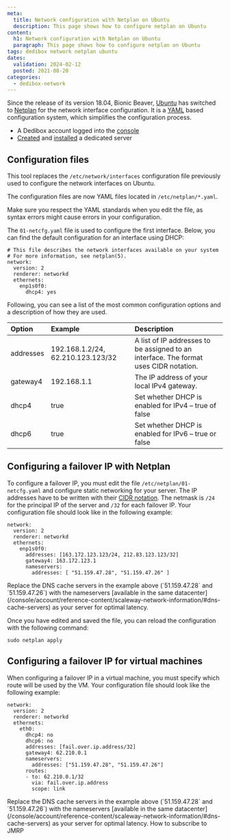 ```yaml
---
meta:
  title: Network configuration with Netplan on Ubuntu
  description: This page shows how to configure netplan on Ubuntu
content:
  h1: Network configuration with Netplan on Ubuntu
  paragraph: This page shows how to configure netplan on Ubuntu
tags: dedibox network netplan ubuntu
dates:
  validation: 2024-02-12
  posted: 2021-08-20
categories:
  - dedibox-network
---
```


Since the release of its version 18.04, Bionic Beaver, [Ubuntu](http://www.ubuntu.org) has switched to [Netplan](http://netplan.io) for the network interface configuration. It is a [YAML](https://yaml.org/spec/1.2/spec.html) based configuration system, which simplifies the configuration process.

<Macro id="requirements" />

- A Dedibox account logged into the [console](https://console.online.net)
- [Created](/dedibox/dedicated-servers/how-to/order-a-server) and [installed](/dedibox/dedicated-servers/how-to/install-a-server) a dedicated server

## Configuration files

This tool replaces the `/etc/network/interfaces` configuration file previously used to configure the network interfaces on Ubuntu.

The configuration files are now YAML files located in `/etc/netplan/*.yaml`.


<Message type="important">
  Make sure you respect the YAML standards when you edit the file, as syntax errors might cause errors in your configuration.
</Message>


The `01-netcfg.yaml` file is used to configure the first interface. Below, you can find the default configuration for an interface using DHCP:

```
# This file describes the network interfaces available on your system
# For more information, see netplan(5).
network:
  version: 2
  renderer: networkd
  ethernets:
    enp1s0f0:
      dhcp4: yes
```


Following, you can see a list of the most common configuration options and a description of how they are used.

|  Option  | Example | Description |
| :--------  | :-------- | :---------- |
| addresses| 192.168.1.2/24, 62.210.123.123/32 | A list of IP addresses to be assigned to an interface. The format uses CIDR notation.        |
| gateway4    | 192.168.1.1     | The IP address of your local IPv4 gateway.        |
| dhcp4    | true     | Set whether DHCP is enabled for IPv4 – true of false        |
| dhcp6    | true     | Set whether DHCP is enabled for IPv6 – true or false        |


## Configuring a failover IP with Netplan

To configure a failover IP, you must edit the file `/etc/netplan/01-netcfg.yaml` and configure static networking for your server. The IP addresses have to be written with their [CIDR notation](https://en.wikipedia.org/wiki/Classless_Inter-Domain_Routing#CIDR_notation). The netmask is `/24` for the principal IP of the server and `/32` for each failover IP. Your configuration file should look like in the following example:

```
network:
  version: 2
  renderer: networkd
  ethernets:
    enp1s0f0:
      addresses: [163.172.123.123/24, 212.83.123.123/32]
      gateway4: 163.172.123.1
      nameservers:
        addresses: [ "51.159.47.28", "51.159.47.26" ]
```

<Message type="tip">
  Replace the DNS cache servers in the example above (`51.159.47.28` and `51.159.47.26`) with the nameservers [available in the same datacenter](/console/account/reference-content/scaleway-network-information/#dns-cache-servers) as your server for optimal latency.
</Message>

Once you have edited and saved the file, you can reload the configuration with the following command:

```
sudo netplan apply
```

## Configuring a failover IP for virtual machines

When configuring a failover IP in a virtual machine, you must specify which route will be used by the VM. Your configuration file should look like the following example:

```
network:
  version: 2
  renderer: networkd
  ethernets:
    eth0:
      dhcp4: no
      dhcp6: no
      addresses: [fail.over.ip.address/32]
      gateway4: 62.210.0.1
      nameservers:
        addresses: ["51.159.47.28", "51.159.47.26"]
      routes:
      - to: 62.210.0.1/32
        via: fail.over.ip.address
        scope: link
```

<Message type="tip">
  Replace the DNS cache servers in the example above (`51.159.47.28` and `51.159.47.26`) with the nameservers [available in the same datacenter](/console/account/reference-content/scaleway-network-information/#dns-cache-servers) as your server for optimal latency.
</Message>


<Navigation title="See also">
  <NextButton to="/dedibox-network/network/how-to/subscribe-to-jmrp/">How to subscribe to JMRP</NextButton>
</Navigation>
